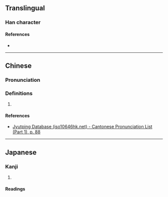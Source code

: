 {{character info}}
==Translingual==

===Han character===
{{Han char|rn=32|rad=土|as=09|sn=12|four=35104|canj=EQG|ids=⿱津土}}

====References====
* {{Han ref|kx=0234.220|dkj=05292|dj=0472.130|hdz=10467.030|uh=583B|ud=22587|bh=D8B3|bd=55475}}

----

==Chinese==
{{zh-forms}}

===Pronunciation===
{{zh-pron
|m=jīn
|c=zeon1
|cat=
}}

===Definitions===
{{zh-hanzi}}

# {{rfdef|zh}}

====References====
* [http://www.iso10646hk.net/jp/document/download.jsp Jyutping Database (iso10646hk.net) - Cantonese Pronunciation List (Part 1), p. 88]

----

==Japanese==

===Kanji===
{{ja-kanji|grade=|rs=土09}}

# {{rfdef|ja|sort=土09}}

====Readings====
{{ja-readings|on=[[しん]] (shin)|kun=[[うるおひ]] (uruohi), [[うるおう]] (uruou)}}
